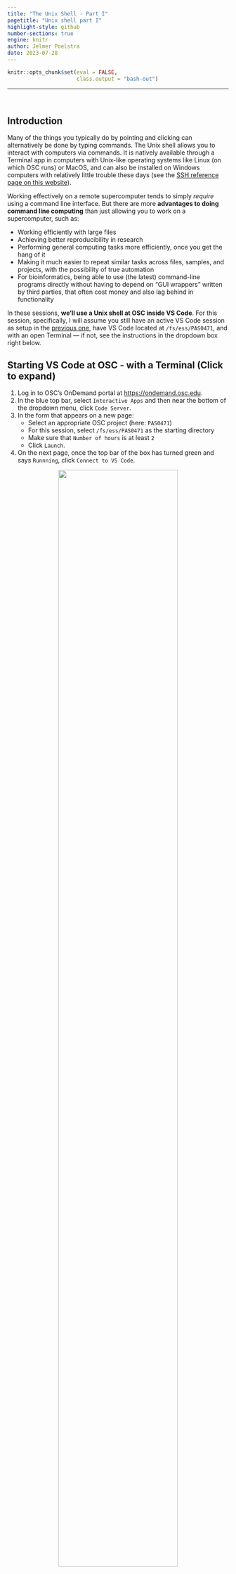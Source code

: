 ```yaml
---
title: "The Unix Shell - Part I"
pagetitle: "Unix shell part I"
highlight-style: github
number-sections: true
engine: knitr
author: Jelmer Poelstra
date: 2023-07-28
---
```


```r
knitr::opts_chunk$set(eval = FALSE,
                      class.output = "bash-out")
```

-----

<br>

## Introduction

Many of the things you typically do by pointing and clicking can alternatively
be done by typing commands.
The Unix shell allows you to interact with computers via commands.
It is natively available through a Terminal app in computers with Unix-like
operating systems like Linux (on which OSC runs) or MacOS,
and can also be installed on Windows computers with relatively
little trouble these days
(see the [SSH reference page on this website](../info/osc_ssh.qmd)).

Working effectively on a remote supercomputer tends to simply _require_ using a
command line interface.
But there are more **advantages to doing command line computing**
than just allowing you to work on a supercomputer, such as:

  - Working efficiently with large files
  - Achieving better reproducibility in research
  - Performing general computing tasks more efficiently, once you get the hang of it
  - Making it much easier to repeat similar tasks across files, samples,
    and projects, with the possibility of true automation
  - For bioinformatics, being able to use (the latest) command-line programs directly
    without having to depend on "GUI wrappers" written by third parties,
    that often cost money and also lag behind in functionality

In these sessions, **we'll use a Unix shell at OSC inside VS Code**.
For this session, specifically,
I will assume you still have an active VS Code session as setup in the
[previous one](02_osc.qmd), have VS Code located at `/fs/ess/PAS0471`,
and with an open Terminal &mdash; if not, see the instructions in the dropdown
box right below.

[^1]: But just for reference, there are other ways of accessing a Unix shell at OSC:
for example, you can also get Shell access through the "Clusters" menu
in OSC OnDemand,
or you could connect your local Unix shell to OSC through SSH
(again, [see this reference page](../info/osc_ssh.qmd)).

:::{.callout-tip collapse="true"}
## Starting VS Code at OSC - with a Terminal (Click to expand)
1. Log in to OSC's OnDemand portal at <https://ondemand.osc.edu>.
2. In the blue top bar, select `Interactive Apps`
   and then near the bottom of the dropdown menu, click `Code Server`.
3. In the form that appears on a new page:
   - Select an appropriate OSC project (here: `PAS0471`)
   - For this session, select `/fs/ess/PAS0471` as the starting directory
   - Make sure that `Number of hours` is at least `2`
   - Click `Launch`.
4. On the next page, once the top bar of the box has turned green
   and says `Runnning`, click `Connect to VS Code`.

<figure><p align="center"><img src=img/osc-code-launch_ed.png width="80%"></p></figure>

5. Open a Terminal by clicking
   &nbsp; {{< fa bars >}} &nbsp; => `Terminal` => `New Terminal`.
   (Or use one of the keyboard shortcuts:
   <kbd>Ctrl</kbd>+<kbd>\`</kbd> (backtick) or
   <kbd>Ctrl</kbd>+<kbd>Shift</kbd>+<kbd>C</kbd>.)
6. Type `pwd` to check where you are.
   If you are not in `/fs/ess/PAS0471`,
   click `Open folder...` in the `Welcome` tab,
   or &nbsp; {{< fa bars >}} &nbsp; => &nbsp; `File` &nbsp; => &nbsp; `Open Folder`,
   then type/select `/fs/ess/PAS0471` and press Ok.
:::

::: {.callout-note}
#### Some Terminology

We're going to focus on the practice of doing command line computing here,
and not get too bogged down in terminology,
but let's highlight a few interrelated terms you're likely to run across:

  - **Command Line** &mdash; the most general term, an interface where you type commands
  - **Terminal** &mdash; the program/app/window that can run a Unix shell 
  - **Shell** &mdash; a command line interface to your computer
  - **Unix Shell** &mdash; the types of shells on Unix family (Linux + Mac) computers 
  - **Bash** &mdash; the specific Unix shell language that is most common on Unix computers
  - **Bash Shell** &mdash; a Unix shell that uses the Bash language
  
While it might not fly for a computer science class,
for day-to-day computing/bioinformatics,
you'll probably hear all these terms used somewhat interchangably.
Basically, we're talking about the process of interacting with your computer by
giving it commands as opposed to the point-and-click way you're likely more familiar with.

:::

<br>

## First steps

### The prompt

Inside your terminal, the "prompt" indicates that the shell is ready for a command.
What is shown exactly varies a bit across shells and can also be customized,
but our prompts at OSC should show the following:

``` .bash-in-nocolor
[<username>@<node-name> <working-dir>]$
```

For example:

``` .bash-in-nocolor
[jelmer@p0080 PAS0471]$ 
```

We type our commands after the dollar sign,
and then press <kbd>Enter</kbd> to execute the command.
When the command has finished executing,
we'll get our prompt back and can type a new command.

::: {.callout-tip}
#### How shell code is presented on this website
The pale gray boxes like the ones shown above will be used to represent your
command prompt, or rather, to show the command line expressions that you
will type.

In upcoming boxes, the prompt itself (`[...]$`) will not be shown,
but only the command line expressions that you type.
This is to save space and also because if we omit the prompt,
you will be able to directly copy and paste commands from the website to your shell. 

Also, in a notation like `<username>`,
the `< >` are there to indicate this is not an actual, functional example,
but a descriptive generalization, and should not be part of the final code.
In this case, then, it should be replaced merely by a username (e.g. `jelmer`),
and _not_ by `<jelmer>`, as you can see in the example with the prompt above.
:::

<br>

### A few simple commands: `date`, `whoami`, `pwd`

The Unix shell comes with hundreds of commands.
Let's start with a few simple ones.

The `date` command prints the current date and time:

```bash
date
```

::: {.callout-tip}
#### Copying code from the website, and code output
When you hover your mouse above the top box with the command
(sometime you have to click in it first),
you should see a copy icon appear on the far right,
which will copy the command to your clipboard:
for longer expressions, this can be handy so you can paste this right into your shell
and don't have to type.
Generally speaking, though, learning works better when you type the commands yourself!

Also, the darker gray box below, with italic text,
is intended to show the _output_ of commands as they are printed to the screen
in the shell.
:::

The `whoami` (who-am-i) command prints your username:

```bash
whoami
```

``` .bash-out
jelmer
```

The `pwd` (Print Working Directory) commands prints the path to the directory
you are currently located in:

```bash
pwd
```

``` .bash-out
/fs/ess/PAS0471
```

All 3 commands that we just used provided us with some output.
_That output was **printed to screen**,
which is the default behavior for nearly every Unix command_.

:::{.callout-note}
#### Working directories, and paths part I

On Unix systems,
all the files on a computer exist within **a single hierarchical system of directories**
(folders).
When working in the Unix shell, you are always "in" one of these directories.
The directory you're "in" at any given time is referred to as your **working directory**.

In a **path** (specification of a file or directory location)
such as that output by `pwd`, directories are separated by forward slashes `/`.

A **leading forward slash** in a path indicates the root directory of the computer,
and as such, the path provided by `pwd` is an _absolute path_ (or: _full path_),
and not a _relative path_ &mdash; more on that later.

While not shown in the `cd` output,
if you _happen to see_ a **trailing forward slash** in a path
(eg. `/fs/ess/PAS0471/`),
you can be sure that the path points to a directory and not a file.
:::

<br><br>

## `cd` and command actions, defaults, and arguments

In the above three command line expressions:

- We merely typed the _name of a command and nothing else_
- The main function of the command was to _provide some information_,
  which was the output printed to screen

But many commands perform an **action** other than printing output.
For example, the very commonly used command **`cd` (Change Directory)**
will, you guessed it,
change your working directory.
And as it happens, it normally has no output at all.

We start by simply typing `cd`:

``` .bash-in-nocolor
[jelmer@p0080 PAS0471]$ cd
[jelmer@p0080 ~]$
```

Did anything happen?
You might expect a command like `cd` to _report_ what it did, but it does not.
As a general rule for Unix commands that perform actions,
and one that also applies to `cd`:
**if the command does not print any output, this means it was successful.**

So where did we change our working directory to, given that we did not tell
`cd` where to move?
Our _prompt_ (as shown in the code box below) actually did give us a clue:
`PAS0471` was changed to `~` But what does `~` mean?

:::{.exercise}
#### Your Turn: Check what directory we moved to {-}
<details><summary>Solution (click here)</summary>
```bash
pwd
```
```.bash-out
/users/PAS0471/jelmer
```
It appears that we moved to our Home directory!
(Remember, we were in the Project directory `/fs/ess/PAS0471`.)

And as it turns out,
`~` is a shell shortcut to indicate your Home directory &mdash;
more on that later.

</details>
:::

From this, we can infer that the **default behavior** of `cd`,
i.e. when it is not given any additional information,
is to move to a user's home directory.
This is actually a nice trick to remember!

Now, let's move to another directory, one that contains some files we can explore
to learn our next few commands.
We can do so by specifying the _path_ to that directory after the `cd` command
(make sure to leave a space after `cd`!):

```bash
cd /fs/ess/PAS0471/demo/202307_rnaseq/
```

```bash
pwd
```
```.bash-out
/fs/ess/PAS0471/demo/202307_rnaseq
```

In more abstract terms, what we did above was to provide `cd` with an **argument**
(namely, the path to the dir to move to).
Arguments generally tell commands what file or directory to operate on,
and come at the end of a command line expression.
There should always be a space between the command and its argument(s)!

::: {.callout-note collapse="true"}
#### Tab completion!! (Click to expand)

- After typing `/fs/e`, press the <kbd>Tab</kbd> key!

    ```.bash-out-solo
    /fs/ess/
    ```

- After typing `/fs/ess/P`, press the <kbd>Tab</kbd> key.
  Nothing will happen, so now press it quickly twice in succession.
  
  ```.bash-out-solo
  Display all 709 possibilities? (y or n)
  ```

  Type `n`. Why does this happen?

- After typing `/fs/ess/PAS04`, press the <kbd>Tab</kbd> key twice quickly in
  succession ("Tab-tab").

  ```.bash-out-solo
  PAS0400/ PAS0409/ PAS0418/ PAS0439/ PAS0453/ PAS0456/ PAS0457/ PAS0460/ PAS0471/ PAS0472/ PAS0498/ 
  ```

- After typing `/fs/ess/PAS0471/demo/2`, press the <kbd>Tab</kbd> key!

  ```.bash-out-solo
  /fs/ess/PAS0471/demo/202307_rnaseq/
  ```

The tab completion feature will check for files/dirs present in the location
you're at,
and based on the characters you've typed so for,
complete the path as far as it can.

Sometimes it can't move forward at all because there are multiple files or dirs
that have the same next character.
Pressing "Tab-tab" will then show your options,
though in unusual circumstances like one above, there are so many that it asks
for confirmation.
In such cases, it's usually better to just keep typing assuming that you know
where you want to go.

In general, though, Tab completion is an _incredibly_ useful feature that you should
try to get accustomed to using right away!
:::

As we've seen, then, `cd` gives no output when it succesfully changed the
working directory ("silence is golden"!).
But let's also see what happens when it does not succeed &mdash;
it gives the following error:

```bash
cd /fs/Ess/PAS0471
```
``` .bash-out
bash: cd: /fs/Ess/PAS0471: No such file or directory
```

:::{.exercise}
#### Your Turn: What was the problem with the path we specified? {-}
<details><summary>Solutions (click here)</summary>
We used a capital E in `/Ess/` &mdash; this should have been `/ess/`.

In other words, paths (dir and file specifications) are **case-sensitive**
on Unix systems!
</details>
:::

**In summary**, in this section we've learned that:

- The **`cd` command** can be used to change your working directory
- Unix commands like `cd` that perform **actions**
  will by default only print output to screen when something goes wrong (i.e., errors)
- Commands can have _default behaviours_ when they are not given specific directions
- We can give commands like `cd` **arguments** to tell them what to do / operate on.

Next, we'll learn about _options_ to commands in the context of the `ls` command.

<br>

## `ls` and command _options_

### The default behavior of `ls`

The `ls` command, short for "list",
is a quite flexible command to list files and directories:

```bash
ls
```
``` .bash-out
data  metadata  README.md
```

(You should still be in `/fs/ess/PAS0471/demo/202307_rnaseq`.
If not, `cd` there first.)

:::{.callout-tip}
#### `ls` output colors
Unfortunately, the `ls` output shown above does not show the different colors
you should see in your shell &mdash; here are some of the most common ones:

- Entries in <span style="color: #0328fc">blue</span> are directories
  (like `data` and `metadata` above)
- Entries in black are regular files (like `README.md` above)
- Entries in <span style="color: #d92118">red</span> are compressed files
  (we'll see an example soon).
:::

The default behavior of `ls` includes that it will:

- List files and dirs inside our current working directory,
  and do so _non-recursively_: it won't list files inside those directories, and so on.
- Show as many files and dirs as it can on one line, each separated by a few spaces
- Sort files and dirs alphabetically (and not separately so)
- Not show any other details about the files, such as their size, owner, and so on.

All of this, and more, can be changed by providing `ls` with **options** and/or
**arguments**.

### First, more on arguments

Let's start with an _argument_, since we're familiar with those in the context of `cd`.
Any argument to `ls` should be **a path to operate on**.
For example, if we wanted to see what's inside that mysterious `data` dir,
we could type:

```bash
ls data
```
```.bash-out
fastq
```

Well, that's not much information, just another dir &mdash;
so let's look inside that:

```bash
ls data/fastq  # These will be shown in red in your output, since they are compressed
```
```.bash-out
ASPC1_A178V_R1.fastq.gz  ASPC1_G31V_R2.fastq.gz      Miapaca2_G31V_R1.fastq.gz
ASPC1_A178V_R2.fastq.gz  Miapaca2_A178V_R1.fastq.gz  Miapaca2_G31V_R2.fastq.gz
ASPC1_G31V_R1.fastq.gz   Miapaca2_A178V_R2.fastq.gz
```

Ah, there are some gzipped FASTQ files!
These contain our sequence data, and we'll go and explore them in a bit.

We can also provide `ls` with **multiple arguments** &mdash;
and it will nicely tell us which files are in each of the dirs we specified:

```bash
ls data metadata
```

```.bash-out
data:
fastq

metadata:
meta.tsv
```

Many Unix commands will accept multiple arguments (files or dirs to operate on),
which can be very useful.

### Options

Finally, we'll turn to options.
Whereas, in general, _arguments_ tell a command what to operate on,
_options_ (also called "flags") will modify its behavior.

For example, we can call `ls` with the **option `-l`**
(a dash followed by a lowercase L):

```bash
ls -l 
```

```.bash-out
total 17
drwxr-xr-x 3 jelmer PAS0471 4096 Jul 27 11:53 data
drwxr-xr-x 2 jelmer PAS0471 4096 Jul 27 11:54 metadata
-rw-r--r-- 1 jelmer PAS0471  963 Jul 27 16:48 README.md
```

Notice that it lists the same three items as our first `ls` call above,
but now, they're printed in a different format:
one item per line, with lots of additional information included.
For example, the date and time is that **when the file was last modified**,
and the numbers just to the left of that (e.g., `4096`) show
the **file sizes** in bytes[^2].

[^2]: Though these sizes are only directly useful for files, not dirs!
      You can also ignore the `total 17` line at the top.

Let's add another option, `-h` &mdash; before reading on,
can you pick out what it did to modify the output?

```bash
ls -l -h
```

```.bash-out
total 17K
drwxr-xr-x 3 jelmer PAS0471 4.0K Jul 27 11:53 data
drwxr-xr-x 2 jelmer PAS0471 4.0K Jul 27 11:54 metadata
-rw-r--r-- 1 jelmer PAS0471  964 Jul 27 17:48 README.md
```

Note the difference in the format of the column reporting the sizes of the items listed
&mdash; we now have "human-readable filesizes", 
where sizes on the scale of kilobytes will be shown in `K`s,
of megabytes in `M`s,
and of gigabytes in `G`s.

Many options have a "**long option**" counterpart, i.e. a more verbose way of
specifying the option.
For example, `-h` can also be specified as `--human-readable`:

```bash
ls -l --human-readable      # Output not shown, same as above
```

(And then there are also options that are only available in long format &mdash;
even with case-sensitivity, one runs out of single-letter abbreviations at some point!)

Despite that **short options** like the `-l` and `-s` we've seen (single-dash, single-letter)
are very terse and may at times seem impossible to remember,
they are still often preferred with common Unix commands,
because they are shorter to type &mdash;
and keep in mind that you might use, say, `ls -lh` dozens if not hundreds of time
a day if you work in the Unix shell a lot.

A very useful feature of "short options" is that they can be pasted together as
follows:

```bash
ls -lh   # Output not shown, same as above
```

::: {.callout-note}
#### More on the long-format output of `ls`
The figure below shows what information is shown in each of the columns
(but note that it shows a different listing of files,
and uses the new-to-us **`-a` option, short for "all"**,
to also show "hidden files"):

<p align="center"><img src=img/long-ls.png width="80%"></p>
:::

<br>

### Combining options and arguments

Finally, we can **combine options and arguments**,
and let's do so take a closer look at our dir with FASTQ files &mdash;
now the `-h` option is especially useful because it makes it easy to see that the files
vary between 4.1 MB and 5.3 MB in size:

```bash
ls -lh data/fastq
```

``` .bash-out
total 38M
-rw-r--r-- 1 jelmer PAS0471 4.1M Jul 27 11:53 ASPC1_A178V_R1.fastq.gz
-rw-r--r-- 1 jelmer PAS0471 4.2M Jul 27 11:53 ASPC1_A178V_R2.fastq.gz
-rw-r--r-- 1 jelmer PAS0471 4.1M Jul 27 11:53 ASPC1_G31V_R1.fastq.gz
-rw-r--r-- 1 jelmer PAS0471 4.3M Jul 27 11:53 ASPC1_G31V_R2.fastq.gz
-rw-r--r-- 1 jelmer PAS0471 5.1M Jul 27 11:53 Miapaca2_A178V_R1.fastq.gz
-rw-r--r-- 1 jelmer PAS0471 5.3M Jul 27 11:53 Miapaca2_A178V_R2.fastq.gz
-rw-r--r-- 1 jelmer PAS0471 5.1M Jul 27 11:53 Miapaca2_G31V_R1.fastq.gz
-rw-r--r-- 1 jelmer PAS0471 5.3M Jul 27 11:53 Miapaca2_G31V_R2.fastq.gz
```

(Beginners are often inclined to move to a directory when they just want to
`ls` its contents, but its often more convenient to stay put and use an
argument to `ls` instead, like we did above.)

<br>

### Recap of `ls`, arguments, and options

In summary, in this section we have learned that:

- The `ls` command lists files (by default without additional info and non-recursively)

- Using _arguments_, we tell `ls` (and other commands) what to operate on.
  Arguments come at the end of the command line epxression, and are not preceded by
  a dash or any other "pointer".
  They are typically names of files or dirs, but can be other things too.

- Using _options_, we can make `ls` (and other commands) show us the results in
  different ways. They are preceded by at least one dash (`-`, like `-l`).

::: {.callout-note}
#### Other types of options

The options we've seen so far act as "on/off switches",
and this is very common among Unix commands.

**But some options are not on/off switches and accept values**
(confusingly, these values can also be called "arguments" to options).
For example, the `--color` option to `ls` determines how it colorizes its output:
there is `ls --color=never` &mdash; versus, among other possibilities,
`ls --color=always`.

We'll see _a lot_ of options that take values when running bioinformatics
programs,
**such as to set specific analysis parameters** &mdash;
for example:
`trim_galore --quality 30 --length 50` would set a minimum Phred quality score
threshold of 30 and a minimum read length threshold of 50 bases for the program
TrimGalore, which we will later use to quality-trim and adapter-trim FASTQ files.
(This `--<option> <value>` syntax, i.e. without an `=` is more common than
the `--<option>=<value>` syntax shown for `ls` above.)

In contrast to when you are using common Unix commands, I would recommend to mostly
_use **long options** whenever available when running bioinformatics programs like TrimGalore._
That way, it’s easier for you to remember what you did with that option,
and more likely to be immediately understood by anyone else reading the code
(cf. `trim_galore -q 30 -l 50` and `trim_galore --quality 30 --length 50`).
:::

::: {.callout-note collapse="true"}
#### The `tree` command and recursive `ls` (Click to expand)

The `tree` command lists files _recursively_ (i.e., it will also show us what's
contained in the directories in our working directory),
and does so in a tree-like fashion &mdash;
this can be great to quickly get an intuitive overview of files in a dir:

```bash
tree -C     # The -C option will colorize the output
```
<p align="left"><img src=img/tree_output.png width="50%"></p>

As an aside: if we want to make `ls` list files recursively,
we can use the `-R` option:

```bash
ls -R
```
```.bash-out
.:
data  metadata  README.md

./data:
fastq

./data/fastq:
ASPC1_A178V_R1.fastq.gz  ASPC1_G31V_R2.fastq.gz      Miapaca2_G31V_R1.fastq.gz
ASPC1_A178V_R2.fastq.gz  Miapaca2_A178V_R1.fastq.gz  Miapaca2_G31V_R2.fastq.gz
ASPC1_G31V_R1.fastq.gz   Miapaca2_A178V_R2.fastq.gz

./metadata:
meta.tsv
```

:::

<br>

## Paths

As we've mentioned,
"paths" are specifications of a location on a computer,
either of a file or a directory.

We've talked about the commands `cd` and `ls` that operate on paths,
and without going into much detail about it so far, 
we've already seen two distinct ways of specifying paths:

- **Absolute (full) paths** always start from the root directory of the computer,
  which is represented by a _**leading `/`**_, such as in `/fs/scratch/PAS0471/`.
  
  _(Absolute paths are like GPS coordinates to specify a geographic location on earth:_
  _they will provide location information regardless of where we are ourselves.)_

- **Relative paths** start from your current location (working directory).
  When we typed `ls data` earlier,
  we indicated that we wanted to show the contents of the
  `data` directory located inside our current working directory &mdash;
  that probably seemed intuitive.
  But be aware that the shell would look absolutely nowhere else for that dir
  than in our current working directory.

  (_Relative paths are more like directions to a location that say things like_
  _"turn left" &mdash; these instructions depend on our current location._)

Absolute paths may seem preferable because they will work regardless of where
you are located, **but**:

- They can be a lot more typing than we need (or want) to do.
- While context-specific, a much more important disadvantage of absolute paths
  is that they can only be expected to work on one specific computer,
  and are guaranteed not to work after you move files around.

:::{.exercise}
#### How might relative dirs work on other computers or after moving files? {-}
<details><summary>Solution (click here)</summary>

Say that Lucie has a directory for a research project, `/fs/ess/PAS0471/lucie/rnaseq1`,
with lots of dirs and files contained in it.
In all her code, she specify paths relative to that top-level project directory.

Then, she share that entire directory with someone else, copying it off OSC.
If her collaborator goes wherever _they_ now have that directory stored,
e.g. `/home/philip/lucie_collab/rnaseq1`, and then start using Lucie's code
with relative paths, **they would still work**.

Similarly, if Lucie moves her dir to `/fs/scratch/PAS0805/lucie/rnaseq1`,
all her code with relative paths **would still work as well**.

This is something we'll come back to later when talking about reproducibity.
</details>
:::

<br>

### Moving "up" when using relative paths

There are a couple of "shortcuts" available for relative paths.
First of all,
`.` (a single period) is another way of representing the current working directory.
Therefore, for instance,
`ls ./data` is functionally the same as `ls data`,
and just a more explicit way of saying that the `data` dir is located in your
current working dir (this syntax is occasionally helpful).

More usefully for our purposes here, **`..` (two periods) means one level up**
in the directory hierarchy, with "up" meaning towards the root directory
(I guess the directory tree is best visualized upside down!):

```bash
ls ..               # One level up, listing /fs/ess/PAS0471/demo
```
```.bash-out
202307_rnaseq
```

This pattern can be continued all the way to the root of the computer,
so `../..` would list files two levels up:

```bash
ls ../..            # Two levels up, listing /fs/ess/PAS0471
```
```.bash-out
aarevalo       conroy      frederico       Nisha     osu8947              ross
acl            containers  hsiangyin       osu10028  osu9207              Saranga
Almond_Genome  danraywill  jelmer          osu10436  osu9207_Lubell_bkup  Shonna
amine1         data        jelmer_osu5685  osu5685   osu9390              SLocke
ap_soumya      demo        jlhartman       osu6702   osu9453              sochina
audreyduff     dhanashree  linda           osu8107   osu9657
bahodge11      edwin       Maggie          osu8468   pipeline
calconey       ferdinand   mcic-scripts    osu8548   poonam
camila         Fiama       Menuka          osu8618   raees
Cecilia        Flye        nghi            osu8900   rawalranjana44
```

Along these lines, there are two other shortcuts worth mentioning:

- **`~`** represents your Home directory,
  so `cd ~` would move there and `ls ~` would list the files there

- **`-`** is a `cd`-specific shortcut that it is like the "back" button in your
  browser: it will go to your previous location.
  (But it only has a memory of 1, so subsequent `cd -`s would simply move you
  back and forth between two directories.)
  
::: {.callout-note}
#### These shortcuts work with all commands
Except for **`-`**,
all of the above shortcuts are *general shell shortcuts* that work with **any**
command that takes a path.
:::

<br>

## Recap

We've learned about structure of command line expressions in the Unix shell,
which include: the _command_ itself, _options_, _arguments_, and _output_
(including, in some cases, error messages).

A few key general points to remember are that:

- Commands that take **actions** like changing directory
  (and the same will be true for commands that copy and move files, for example)
  will by default **not print any output to the screen**,
  only errors _if_ those occur.[^3]

[^3]: We'll see later on how we can make commands more "verbose" than they are
      by default, which can certainly be useful.

- Commands whose main function is to provide information
  (think `ls`, `date`, `pwd`) will **print their output to the screen**.
  We'll learn later how we can "redirect" output to a file or to another command!

- Using **options** (`ls -l`), we can modify the behavior of a command,
  and using **arguments** (`ls data`), we can modify what it operates on in
  the first place. 

::: {.callout-warning}
#### Always start with a command
One additional, important thing to realize about the structure of command
line expressions is this:

Everything you type on the command line
should start with the name of a command, or equivalently, a program or script
(these are all just "programs").

Therefore, for example, just typing the name of a file,
even if it exists in your current working directory,
will return an error.
(I.e., it won't do anything with that file, such as printing its contents,
like you had perhaps expected.)
This is because the first word of a command line expressio should be a command,
and the name of a file is (usually!) not a command:

```bash
README.md
```
``` .bash-out
README.md: command not found
```
:::

::: {.callout-note}
#### Many bioinformatics programs are basically specialized commands
In many ways, as mentioned in the box above,
you can think of using a command-line bioinformatics program as using just another command.

Therefore, our general skills with Unix commands will very much extend to using
command-line bioinformatics tools!
:::

We've learned to work with the following truly ubiquitous Unix commands:

 - `pwd` &mdash; print your current working directory
 - `cd` &mdash; change your working directory
 - `ls` &mdash; list files and dirs

And we have seen a few other simpler utility commands as well
(`date`, `whoami`, and `tree` in a dropdown box).

We'll continue with the basics of the Unix shell in part II (TBA).



<br>

## At-home reading: getting help

We saw several different _options_ for the `ls` command,
and that may have left you wondering how you are supposed to know about them.

### The `--help` option

Many (but not all!) commands have a `--help` option which will primarily describe
the command's function and "syntax" including many of the available options.

For a very brief example, try:

```bash
whoami --help
```

For a much longer example, try:

```bash
ls --help
```

### The `man` command

The `man` command provides manual pages for Unix commands,
which is more complete than the `--help` help,
but sometimes overwhelming as well as terse and not always easy to fully understand 
&mdash; Google is your friend as well!

For a short example, try:

```bash
man pwd
```

::: {.callout-warning}
#### The man page opens in a "pager" -- try to scroll around and type <kbd>q</kbd> to quit!
:::

For a much longer example, try:

```bash
man ls
```

<br> <br>